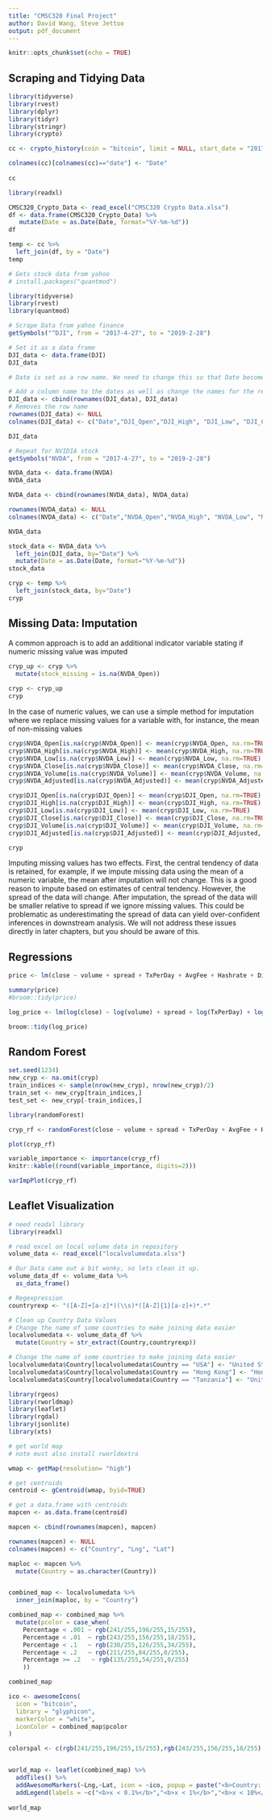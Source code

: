 ```yaml
---
title: "CMSC320 Final Project"
author: David Wang, Steve Jettoo
output: pdf_document
---
```


```r
knitr::opts_chunk$set(echo = TRUE)
```

## Scraping and Tidying Data

```r
library(tidyverse)
library(rvest)
library(dplyr)
library(tidyr)
library(stringr)
library(crypto)

cc <- crypto_history(coin = "bitcoin", limit = NULL, start_date = "20170427", end_date ="20190228")

colnames(cc)[colnames(cc)=="date"] <- "Date"
 
cc
```

```r
library(readxl)

CMSC320_Crypto_Data <- read_excel("CMSC320 Crypto Data.xlsx")
df <- data.frame(CMSC320_Crypto_Data) %>%
   mutate(Date = as.Date(Date, format="%Y-%m-%d"))
df

```

```r
temp <- cc %>%
  left_join(df, by = "Date") 
temp
```

```r
# Gets stock data from yahoo
# install.packages("quantmod")

library(tidyverse)
library(rvest)
library(quantmod)

# Scrape Data from yahoo finance
getSymbols("^DJI", from = "2017-4-27", to = "2019-2-28")

# Set it as a data frame
DJI_data <- data.frame(DJI) 
DJI_data

# Date is set as a row name. We need to change this so that Date becomes an attribute. This will be neccessary if we want to merge the stock data with the bitcoin data

# Add a column name to the dates as well as change the names for the rest of the attributes
DJI_data <- cbind(rownames(DJI_data), DJI_data)
# Removes the row name
rownames(DJI_data) <- NULL
colnames(DJI_data) <- c("Date","DJI_Open","DJI_High", "DJI_Low", "DJI_Close", "DJI_Volume", "DJI_Adjusted")

DJI_data 
```



```r
# Repeat for NVIDIA stock
getSymbols("NVDA", from = "2017-4-27", to = "2019-2-28")

NVDA_data <- data.frame(NVDA) 
NVDA_data

NVDA_data <- cbind(rownames(NVDA_data), NVDA_data)

rownames(NVDA_data) <- NULL
colnames(NVDA_data) <- c("Date","NVDA_Open","NVDA_High", "NVDA_Low", "NVDA_Close", "NVDA_Volume", "NVDA_Adjusted")

NVDA_data
```


```r
stock_data <- NVDA_data %>%
  left_join(DJI_data, by="Date") %>%
  mutate(Date = as.Date(Date, format="%Y-%m-%d"))
stock_data
```


```r
cryp <- temp %>%
  left_join(stock_data, by="Date")
cryp
```

## Missing Data: Imputation
A common approach is to add an additional indicator variable stating if numeric missing value was imputed

```r
cryp_up <- cryp %>%
  mutate(stock_missing = is.na(NVDA_Open))
  
cryp <- cryp_up
cryp
```


In the case of numeric values, we can use a simple method for imputation where we replace missing values for a variable with, for instance, the mean of non-missing values

```r
cryp$NVDA_Open[is.na(cryp$NVDA_Open)] <- mean(cryp$NVDA_Open, na.rm=TRUE)
cryp$NVDA_High[is.na(cryp$NVDA_High)] <- mean(cryp$NVDA_High, na.rm=TRUE)
cryp$NVDA_Low[is.na(cryp$NVDA_Low)] <- mean(cryp$NVDA_Low, na.rm=TRUE)
cryp$NVDA_Close[is.na(cryp$NVDA_Close)] <- mean(cryp$NVDA_Close, na.rm=TRUE)
cryp$NVDA_Volume[is.na(cryp$NVDA_Volume)] <- mean(cryp$NVDA_Volume, na.rm=TRUE)
cryp$NVDA_Adjusted[is.na(cryp$NVDA_Adjusted)] <- mean(cryp$NVDA_Adjusted, na.rm=TRUE)

cryp$DJI_Open[is.na(cryp$DJI_Open)] <- mean(cryp$DJI_Open, na.rm=TRUE)
cryp$DJI_High[is.na(cryp$DJI_High)] <- mean(cryp$DJI_High, na.rm=TRUE)
cryp$DJI_Low[is.na(cryp$DJI_Low)] <- mean(cryp$DJI_Low, na.rm=TRUE)
cryp$DJI_Close[is.na(cryp$DJI_Close)] <- mean(cryp$DJI_Close, na.rm=TRUE)
cryp$DJI_Volume[is.na(cryp$DJI_Volume)] <- mean(cryp$DJI_Volume, na.rm=TRUE)
cryp$DJI_Adjusted[is.na(cryp$DJI_Adjusted)] <- mean(cryp$DJI_Adjusted, na.rm=TRUE)

cryp
```

Imputing missing values has two effects. First, the central tendency of data is retained, for example, if we impute missing data using the mean of a numeric variable, the mean after imputation will not change. This is a good reason to impute based on estimates of central tendency. However, the spread of the data will change. After imputation, the spread of the data will be smaller relative to spread if we ignore missing values. This could be problematic as underestimating the spread of data can yield over-confident inferences in downstream analysis. We will not address these issues directly in later chapters, but you should be aware of this.

## Regressions

```r
price <- lm(close ~ volume + spread + TxPerDay + AvgFee + Hashrate + Diff + ResElec + CommElec + FFR + Trending + Infl + NVDA_Adjusted + DJI_Adjusted, data = cryp)

summary(price)
#broom::tidy(price)
```


```r
log_price <- lm(log(close) ~ log(volume) + spread + log(TxPerDay) + log(AvgFee) + log(Hashrate) + log(Diff) + ResElec + CommElec + FFR + log(Trending) + Infl + log(NVDA_Adjusted) + log(DJI_Adjusted), data = cryp)

broom::tidy(log_price)
```


## Random Forest

```r
set.seed(1234)
new_cryp <- na.omit(cryp)
train_indices <- sample(nrow(new_cryp), nrow(new_cryp)/2)
train_set <- new_cryp[train_indices,]
test_set <- new_cryp[-train_indices,]

library(randomForest)

cryp_rf <- randomForest(close ~ volume + spread + TxPerDay + AvgFee + Hashrate + Diff + ResElec + CommElec + FFR + Trending + Infl + NVDA_Adjusted + DJI_Adjusted, importance=TRUE, mtry=3, data=train_set)

plot(cryp_rf)
```

```r
variable_importance <- importance(cryp_rf)
knitr::kable((round(variable_importance, digits=2)))
```

```r
varImpPlot(cryp_rf)
```

## Leaflet Visualization
```r
# need readxl library
library(readxl)

# read excel on local volume data in repository
volume_data <- read_excel("localvolumedata.xlsx")

# Our Data came out a bit wonky, so lets clean it up.
volume_data_df <- volume_data %>%
  as_data_frame()

# Regexpression
countryrexp <- "([A-Z]+[a-z]*)(\\s)*([A-Z]{1}[a-z]+)*.*"

# Clean up Country Data Values
# Change the name of some countries to make joining data easier
localvolumedata <- volume_data_df %>%
  mutate(Country = str_extract(Country,countryrexp))

# Change the name of some countries to make joining data easier
localvolumedata$Country[localvolumedata$Country == "USA"] <- "United States of America"
localvolumedata$Country[localvolumedata$Country == "Hong Kong"] <- "Hong Kong S.A.R."
localvolumedata$Country[localvolumedata$Country == "Tanzania"] <- "United Republic of Tanzania"

```

```r
library(rgeos)
library(rworldmap)
library(leaflet)
library(rgdal)
library(jsonlite)
library(xts)

# get world map
# note must also install rworldextra

wmap <- getMap(resolution= "high")

# get centroids
centroid <- gCentroid(wmap, byid=TRUE)

# get a data.frame with centroids
mapcen <- as.data.frame(centroid)

mapcen <- cbind(rownames(mapcen), mapcen)

rownames(mapcen) <- NULL
colnames(mapcen) <- c("Country", "Lng", "Lat")

maploc <- mapcen %>%
  mutate(Country = as.character(Country))


combined_map <- localvolumedata %>%
  inner_join(maploc, by = "Country")

combined_map <- combined_map %>%
  mutate(pcolor = case_when(
    Percentage < .001 ~ rgb(241/255,196/255,15/255),
    Percentage < .01  ~ rgb(243/255,156/255,18/255),
    Percentage < .1   ~ rgb(230/255,126/255,34/255),
    Percentage < .2   ~ rgb(211/255,84/255,0/255),
    Percentage >= .2   ~ rgb(135/255,54/255,0/255)
    ))

combined_map

ico <- awesomeIcons(
  icon = "bitcoin",
  library = "glyphicon",
  markerColor = "white",
  iconColor = combined_map$pcolor
)

colorspal <- c(rgb(241/255,196/255,15/255),rgb(243/255,156/255,18/255),rgb(230/255,126/255,34/255),rgb(211/255,84/255,0/255),rgb(135/255,54/255,0/255))


world_map <- leaflet(combined_map) %>%
  addTiles() %>%
  addAwesomeMarkers(~Lng,~Lat, icon = ~ico, popup = paste("<b>Country: </b> ", combined_map$Country, "<br>","<b>Continent: </b> ", combined_map$Continent, "<br>","<b>Native Currency: </b> ", combined_map$`Native Currency`, "<br>","<b>FX Rate: </b> ", combined_map$`FX Rate`, "<br>","<b>USD Value: </b> ", combined_map$`USD Value`, "<br>", "<b>Percentage: </b> ", combined_map$Percentage, "<br>"), clusterOptions = markerClusterOptions(), label = ~Country) %>%
  addLegend(labels = ~c("<b>x < 0.1%</b>","<b>x < 1%</b>","<b>x < 10%</b>","<b>x < 20%</b>","<b>x >= 20%</b>"), colors = ~colorspal, opacity = 1, title= "Volume Percentage")
  
world_map
```

